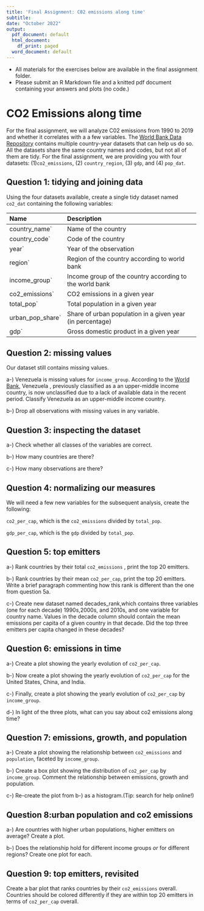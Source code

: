 ```yaml
---
title: 'Final Assignment: C02 emissions along time'
subtitle: 
date: "October 2022"
output:
  pdf_document: default
  html_document:
    df_print: paged
  word_document: default
---
```


- All materials for the exercises below are available in the final assignment folder.
- Please submit an R Markdown file and a knitted pdf document containing your answers and plots (no code.)


# CO2 Emissions along time

For the final assignment, we will analyze C02 emissions from 1990 to 2019 and whether it correlates with a a few variables.
The [World Bank Data Repository](https://data.worldbank.org/) contains multiple country-year datasets that can help us do so.
All the datasets share the same country names and codes, but not all of them are tidy.
For the final assignment, we are providing you with four datasets: (1)`co2_emissions`, (2) `country_region`, (3) `gdp`, and (4) `pop_dat`.

## Question 1: tidying and joining data

Using the four datasets available, create a single tidy dataset named `co2_dat` containing the following variables:

--------------------------------------------------------------------------------
 Name                 Description
 -------------------- ----------------------------------------------------------
`country_name`        Name of the country
 
`country_code`        Code of the country
 
`year`                Year of the observation
 
`region`              Region of the country according to world bank
 
`income_group`        Income group of the country according to the world bank
 
`co2_emissions`       CO2 emissions in a given year
  
`total_pop`           Total population in a given year

`urban_pop_share`     Share of urban population in a given year (in percentage)

`gdp`                 Gross domestic product in a given year
--------------------------------------------------------------------------------

## Question 2: missing values

Our dataset still contains missing values.

a-) Venezuela is missing values for `income_group`. According to the [World Bank](https://blogs.worldbank.org/opendata/new-world-bank-country-classifications-income-level-2021-2022), Venezuela , previously classified as a an upper-middle income country, is now unclassified due to a lack of available data in the recent period. Classify Venezuela as an upper-middle income country. 

b-) Drop all observations with missing values in any variable.

## Question 3: inspecting the dataset

a-) Check whether all classes of the variables are correct.

b-) How many countries are there?

c-) How many observations are there?

## Question 4: normalizing our measures

We will need a few new variables for the subsequent analysis, create the following:

`co2_per_cap`, which is the `co2_emissions` divided by `total_pop`.

`gdp_per_cap`, which is the `gdp` divided by `total_pop`.

## Question 5: top emitters

a-) Rank countries by their total `co2_emissions` , print the top 20 emitters.

b-) Rank countries by their mean `co2_per_cap`, print the top 20 emitters. Write a brief paragraph commenting how this rank is different than the one from question 5a.

c-) Create new dataset named decades_rank,which contains three variables (one for each decade) 1990s,2000s, and 2010s, and one variable for country name.
Values in the decade column should contain the mean emissions per capita of a given country in that decade. Did the top three emitters per capita changed in these decades?

## Question 6: emissions in time

a-) Create a plot showing the yearly evolution of `co2_per_cap`.

b-) Now create a plot showing the yearly evolution of `co2_per_cap` for the United States, China, and India.

c-) Finally, create a plot showing the yearly evolution of `co2_per_cap` by `income_group`.

d-) In light of the three plots, what can you say about co2 emissions along time?


## Question 7: emissions, growth, and population

a-) Create a plot showing the relationship between `co2_emissions` and `population`, faceted by `income_group`.

b-) Create a box plot showing the distribution of `co2_per_cap` by `income_group`. Comment the relationship between emissions, growth and population.

c-) Re-create the plot from b-) as a histogram.(Tip: search for help online!)

## Question 8:urban population and co2 emissions

a-) Are countries with higher urban populations, higher emitters on average? Create a plot.

b-) Does the relationship hold for different income groups *or* for different regions? Create one plot for each.

## Question 9: top emitters, revisited

Create a bar plot that ranks countries by their `co2_emissions` overall. Countries should be colored differently if they are within top 20 emitters in terms of `co2_per_cap` overall.



